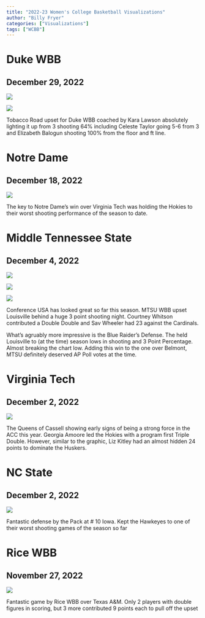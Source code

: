 ```yaml
---
title: "2022-23 Women's College Basketball Visualizations"
author: "Billy Fryer"
categories: ["Visualizations"]
tags: ["WCBB"]
---
```


# Duke WBB
## December 29, 2022

![](Plots/Duke Ind Shooting vs NC State.png)

![](Plots/Duke WBB Shooting By Game.png)

Tobacco Road upset for Duke WBB  coached by Kara Lawson absolutely lighting it up from 3 shooting 64% including Celeste Taylor going 5-6 from 3 and Elizabeth Balogun shooting 100% from the floor and ft line.

# Notre Dame
## December 18, 2022

![](Plots/Virginia Tech WBB Shooting By Game.png)

The key to Notre Dame's win over Virginia Tech was holding the Hokies to their worst shooting performance of the season to date.

# Middle Tennessee State
## December 4, 2022

![](Plots/Middle Tennessee WBB Shooting By Game.png)

![](Plots/Middle Tennessee Ind Shooting vs Louisville.png)

![](Plots/Louisville WBB Shooting By Game.png)

Conference USA has looked great so far this season. MTSU WBB upset Louisville behind a huge 3 point shooting night. Courtney Whitson contributed a Double Double and Sav Wheeler had 23 against the Cardinals.

What's agruably more impressive is the Blue Raider's Defense. The held Louisville to (at the time) season lows in shooting and 3 Point Percentage. Almost breaking the chart low. Adding this win to the one over Belmont, MTSU definitely deserved AP Poll votes at the time.

# Virginia Tech
## December 2, 2022

![](Plots/Virginia Tech Ind Shooting vs Nebraska.png)

The Queens of Cassell showing early signs of being a strong force in the ACC this year. Georgia Amoore led the Hokies with a program first Triple Double. However, similar to the graphic, Liz Kitley had an almost hidden 24 points to dominate the Huskers.

# NC State
## December 2, 2022

![](Plots/Iowa WBB Shooting By Game.png)

Fantastic defense by the Pack at # 10 Iowa. Kept the Hawkeyes to one of their worst shooting games of the season so far

# Rice WBB
## November 27, 2022

![](Plots/Rice Ind Shooting vs Texas A&M.png)

Fantastic game by Rice WBB over Texas A&M. Only 2 players with double figures in scoring, but 3 more contributed 9 points each to pull off the upset